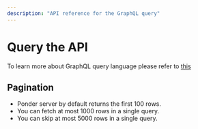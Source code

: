 ```yaml
---
description: "API reference for the GraphQL query"
---
```


# Query the API

To learn more about GraphQL query language please refer to [this](https://graphql.org/learn/)

## Pagination

- Ponder server by default returns the first 100 rows.
- You can fetch at most 1000 rows in a single query.
- You can skip at most 5000 rows in a single query.